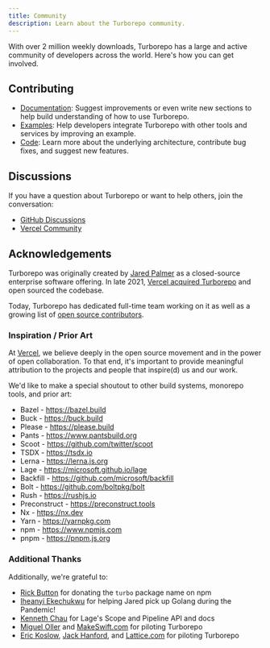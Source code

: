 ```yaml
---
title: Community
description: Learn about the Turborepo community.
---
```


With over 2 million weekly downloads, Turborepo has a large and active community of developers across the world. Here's how you can get involved.

## Contributing

- [Documentation](https://github.com/vercel/turborepo/tree/main/docs): Suggest improvements or even write new sections to help build understanding of how to use Turborepo.
- [Examples](https://github.com/vercel/turborepo/tree/main/examples): Help developers integrate Turborepo with other tools and services by improving an example.
- [Code](https://github.com/vercel/turborepo/blob/main/CONTRIBUTING.md): Learn more about the underlying architecture, contribute bug fixes, and suggest new features.

## Discussions

If you have a question about Turborepo or want to help others, join the conversation:

- [GitHub Discussions](https://github.com/vercel/turborepo/discussions)
- [Vercel Community](https://community.vercel.com/tag/turborepo)

## Acknowledgements

Turborepo was originally created by [Jared Palmer](https://x.com/jaredpalmer) as a closed-source enterprise software offering. In late 2021, [Vercel acquired Turborepo](https://vercel.com/blog/vercel-acquires-turborepo) and open sourced the codebase.

Today, Turborepo has dedicated full-time team working on it as well as a growing list of [open source contributors](https://github.com/vercel/turborepo/graphs/contributors).

### Inspiration / Prior Art

At [Vercel](https://vercel.com/), we believe deeply in the open source movement and in the power of open collaboration. To that end, it's important to provide meaningful attribution to the projects and people that inspire(d) us and our work.

We'd like to make a special shoutout to other build systems, monorepo tools, and prior art:

- Bazel - https://bazel.build
- Buck - https://buck.build
- Please - https://please.build
- Pants - https://www.pantsbuild.org
- Scoot - https://github.com/twitter/scoot
- TSDX - https://tsdx.io
- Lerna - https://lerna.js.org
- Lage - https://microsoft.github.io/lage
- Backfill - https://github.com/microsoft/backfill
- Bolt - https://github.com/boltpkg/bolt
- Rush - https://rushjs.io
- Preconstruct - https://preconstruct.tools
- Nx - https://nx.dev
- Yarn - https://yarnpkg.com
- npm - https://www.npmjs.com
- pnpm - https://pnpm.js.org

### Additional Thanks

Additionally, we're grateful to:

- [Rick Button](https://x.com/rickbutton) for donating the `turbo` package name on npm
- [Iheanyi Ekechukwu](https://x.com/kwuchu) for helping Jared pick up Golang during the Pandemic!
- [Kenneth Chau](https://x.com/kenneth_chau) for Lage's Scope and Pipeline API and docs
- [Miguel Oller](https://mobile.x.com/ollermi) and [MakeSwift.com](https://www.makeswift.com/) for piloting Turborepo
- [Eric Koslow](https://x.com/ekosz1), [Jack Hanford](https://x.com/jackhanford), and [Lattice.com](https://lattice.com/) for piloting Turborepo
